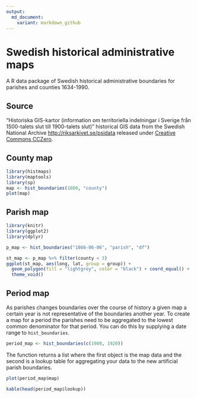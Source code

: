 ```yaml
---
output:
  md_document: 
    variant: markdown_github
---
```


<!-- README.md is generated from README.Rmd. Please edit that file -->

Swedish historical administrative maps
======================================

A R data package of Swedish historical administrative boundaries for parishes and counties 1634-1990.

## Source

"Historiska GIS-kartor (information om territoriella indelningar i Sverige från 1500-talets slut till 1900-talets slut)" historical GIS data from the Swedish National Archive   [http://riksarkivet.se/psidata](http://riksarkivet.se/psidata) released under [Creative Commons CCZero](https://creativecommons.org/publicdomain/zero/1.0/).

## County map

```r
library(histmaps)
library(maptools)
library(sp)
map <- hist_boundaries(1800, "county")
plot(map)
```

## Parish map

```r
library(knitr)
library(ggplot2)
library(dplyr)

p_map <- hist_boundaries("1866-06-06", "parish", "df")

st_map <- p_map %>% filter(county < 3)
ggplot(st_map, aes(long, lat, group = group)) +
  geom_polygon(fill = "lightgrey", color = "black") + coord_equal() + 
  theme_void()
```

## Period map

As parishes changes boundaries over the course of history a given map a certain year is not representative of the boundaries another year. To create a map for a period the parishes need to be aggregated to the lowest common denominator for that period. You can do this by supplying a date range to `hist_boundaries`.

```r
period_map <- hist_boundaries(c(1900, 1920)) 
```

The function returns a list where the first object is the map data and the second is a lookup table for aggregating your data to the new artificial parish boundaries. 

```r
plot(period_map$map)
```


```r
kable(head(period_map$lookup))
```
